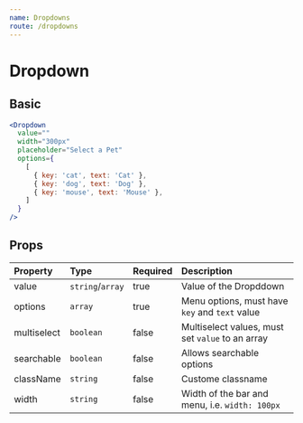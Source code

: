 ```yaml
---
name: Dropdowns
route: /dropdowns
---
```


# Dropdown


## Basic
<DropdownContainer />

```jsx
<Dropdown
  value=""
  width="300px"
  placeholder="Select a Pet"
  options={
    [
      { key: 'cat', text: 'Cat' },
      { key: 'dog', text: 'Dog' },
      { key: 'mouse', text: 'Mouse' },
    ]
  }
/>
```


## Props

| Property | Type | Required | Description |
| :------- | :--- | :------- | :---------- |
| value    | `string`/`array` | true   | Value of the Dropddown |
| options    | `array` | true   | Menu options, must have `key` and `text` value |
| multiselect    | `boolean` | false   | Multiselect values, must set `value` to an array |
| searchable    | `boolean` | false   | Allows searchable options |
| className    | `string` | false   | Custome classname |
| width    | `string` | false   | Width of the bar and menu, i.e. `width: 100px` |
